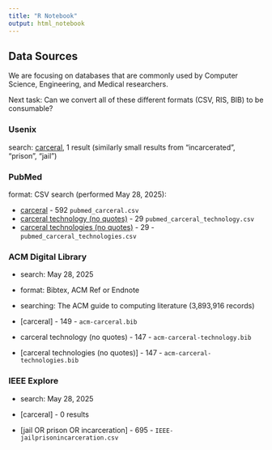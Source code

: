```yaml
---
title: "R Notebook"
output: html_notebook
---
```


## Data Sources

We are focusing on databases that are commonly used by Computer Science, Engineering, and Medical researchers.

Next task: Can we convert all of these different formats (CSV, RIS, BIB) to be consumable?

### Usenix

search: [carceral](https://www.usenix.org/publications/proceedings/carceral), 1 result (similarly small results from "incarcerated", "prison", "jail")

### PubMed

format: CSV search (performed May 28, 2025):

-   [carceral](https://pubmed.ncbi.nlm.nih.gov/?term=carceral) - 592 `pubmed_carceral.csv`
-   [carceral technology (no quotes)](https://pubmed.ncbi.nlm.nih.gov/?term=carceral+technology) - 29 `pubmed_carceral_technology.csv`
-   [carceral technologies (no quotes)](https://pubmed.ncbi.nlm.nih.gov/?term=carceral+technologies) - 29 - `pubmed_carceral_technologies.csv`

### ACM Digital Library

-   search: May 28, 2025

-   format: Bibtex, ACM Ref or Endnote

-   searching: The ACM guide to computing literature (3,893,916 records)

-   [carceral] - 149 - `acm-carceral.bib`

-   carceral technology (no quotes) - 147 - `acm-carceral-technology.bib`

-   [carceral technologies (no quotes)] - 147 - `acm-carceral-technologies.bib`

### IEEE Explore

-   search: May 28, 2025

-   [carceral] - 0 results

-   [jail OR prison OR incarceration] - 695 - `IEEE-jailprisonincarceration.csv`
